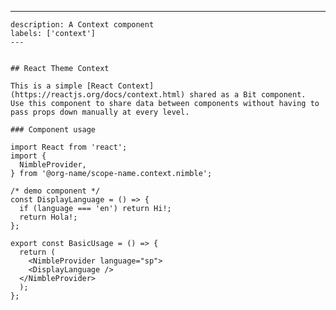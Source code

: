 ---
    description: A Context component
    labels: ['context']
    ---


    ## React Theme Context

    This is a simple [React Context](https://reactjs.org/docs/context.html) shared as a Bit component.
    Use this component to share data between components without having to pass props down manually at every level.

    ### Component usage
```tsx
import React from 'react';
import {
  NimbleProvider,
} from '@org-name/scope-name.context.nimble';

/* demo component */
const DisplayLanguage = () => {
  if (language === 'en') return Hi!;
  return Hola!;
};

export const BasicUsage = () => {
  return (
    <NimbleProvider language="sp">
    <DisplayLanguage />
  </NimbleProvider>
  );
};

